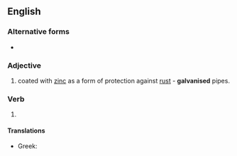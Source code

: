 ==English==

===Alternative forms===
* {{l|en|galvanized}}

===Adjective===
{{en-adj|-}}

# {{lb|en|British spelling|of metal}} coated with [[zinc]] as a form of protection against [[rust]] - '''galvanised''' pipes.

===Verb===
{{head|en|verb form}}

# {{en-past of|galvanise}}

====Translations====
{{trans-top|}}
* Greek: {{t+|el|γαλβανισμένος}}
{{trans-mid}}
{{trans-bottom}}